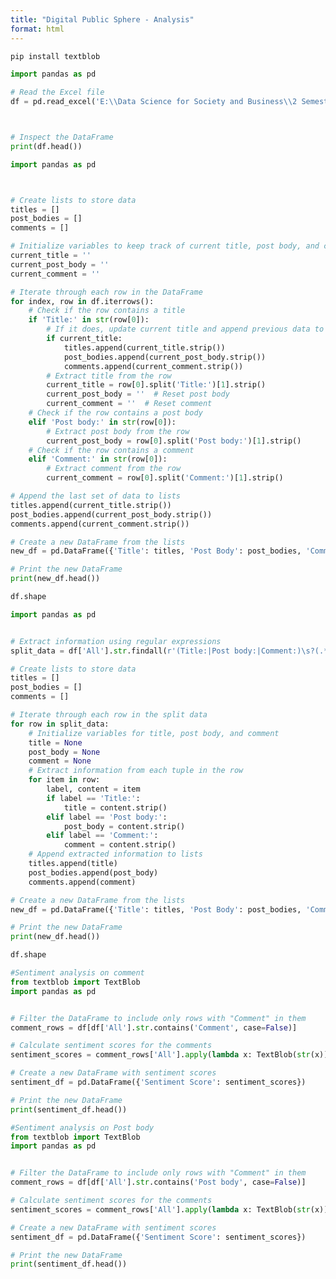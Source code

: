 ```yaml
---
title: "Digital Public Sphere - Analysis"
format: html
---
```

```python
pip install textblob
```
```python
import pandas as pd

# Read the Excel file
df = pd.read_excel('E:\\Data Science for Society and Business\\2 Semester\\Digital Public Spheres\\METO.xlsx', sheet_name=1)



# Inspect the DataFrame
print(df.head())


```

```python
import pandas as pd



# Create lists to store data
titles = []
post_bodies = []
comments = []

# Initialize variables to keep track of current title, post body, and comment
current_title = ''
current_post_body = ''
current_comment = ''

# Iterate through each row in the DataFrame
for index, row in df.iterrows():
    # Check if the row contains a title
    if 'Title:' in str(row[0]):
        # If it does, update current title and append previous data to lists
        if current_title:
            titles.append(current_title.strip())
            post_bodies.append(current_post_body.strip())
            comments.append(current_comment.strip())
        # Extract title from the row
        current_title = row[0].split('Title:')[1].strip()
        current_post_body = ''  # Reset post body
        current_comment = ''  # Reset comment
    # Check if the row contains a post body
    elif 'Post body:' in str(row[0]):
        # Extract post body from the row
        current_post_body = row[0].split('Post body:')[1].strip()
    # Check if the row contains a comment
    elif 'Comment:' in str(row[0]):
        # Extract comment from the row
        current_comment = row[0].split('Comment:')[1].strip()

# Append the last set of data to lists
titles.append(current_title.strip())
post_bodies.append(current_post_body.strip())
comments.append(current_comment.strip())

# Create a new DataFrame from the lists
new_df = pd.DataFrame({'Title': titles, 'Post Body': post_bodies, 'Comment': comments})

# Print the new DataFrame
print(new_df.head())


```

```python
df.shape
```

```python
import pandas as pd


# Extract information using regular expressions
split_data = df['All'].str.findall(r'(Title:|Post body:|Comment:)\s?(.*)')

# Create lists to store data
titles = []
post_bodies = []
comments = []

# Iterate through each row in the split data
for row in split_data:
    # Initialize variables for title, post body, and comment
    title = None
    post_body = None
    comment = None
    # Extract information from each tuple in the row
    for item in row:
        label, content = item
        if label == 'Title:':
            title = content.strip()
        elif label == 'Post body:':
            post_body = content.strip()
        elif label == 'Comment:':
            comment = content.strip()
    # Append extracted information to lists
    titles.append(title)
    post_bodies.append(post_body)
    comments.append(comment)

# Create a new DataFrame from the lists
new_df = pd.DataFrame({'Title': titles, 'Post Body': post_bodies, 'Comment': comments})

# Print the new DataFrame
print(new_df.head())

```

```python
df.shape
```

```python
#Sentiment analysis on comment
from textblob import TextBlob
import pandas as pd


# Filter the DataFrame to include only rows with "Comment" in them
comment_rows = df[df['All'].str.contains('Comment', case=False)]

# Calculate sentiment scores for the comments
sentiment_scores = comment_rows['All'].apply(lambda x: TextBlob(str(x)).sentiment.polarity)

# Create a new DataFrame with sentiment scores
sentiment_df = pd.DataFrame({'Sentiment Score': sentiment_scores})

# Print the new DataFrame
print(sentiment_df.head())
```

```python
#Sentiment analysis on Post body
from textblob import TextBlob
import pandas as pd


# Filter the DataFrame to include only rows with "Comment" in them
comment_rows = df[df['All'].str.contains('Post body', case=False)]

# Calculate sentiment scores for the comments
sentiment_scores = comment_rows['All'].apply(lambda x: TextBlob(str(x)).sentiment.polarity)

# Create a new DataFrame with sentiment scores
sentiment_df = pd.DataFrame({'Sentiment Score': sentiment_scores})

# Print the new DataFrame
print(sentiment_df.head())

```